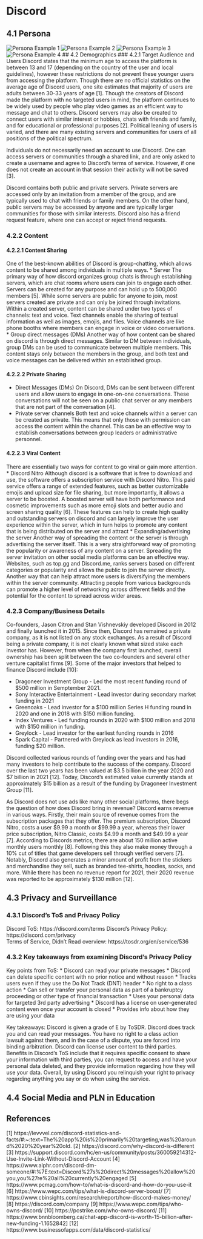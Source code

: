 # Discord
## 4.1 Persona
![Persona Example 1](assets/Discord/persona1.jpg)
![Persona Example 2](assets/Discord/13221646371410_.pic_hd.jpg)
![Persona Example 3](assets/Discord/persona2.png)
![Persona Example 4](assets/Discord/persona4.png)
## 4.2 Demographics
### 4.2.1 Target Audience and Users
Discord states that the minimum age to access the platform is between 13 and 17 (depending on the country of the user and local guidelines), however these restrictions do not prevent these younger users from accessing the platform. Though there are no official statistics on the average age of Discord users, one site estimates that majority of users are adults between 30-33 years of age [1]. Though the creators of Discord made the platform with no targeted users in mind, the platform continues to be widely used by people who play video games as an efficient way to message and chat to others. Discord servers may also be created to connect users with similar interest or hobbies, chats with friends and family, and for educational or professional purposes [2]. Political leaning of users is varied, and there are many existing servers and communities for users of all positions of the political spectrum.

Individuals do not necessarily need an account to use Discord. One can access servers or communities through a shared link, and are only asked to create a username and agree to Discord’s terms of service. However, if one does not create an account in that session their activity will not be saved [3].

Discord contains both public and private servers. Private servers are accessed only by an invitation from a member of the group, and are typically used to chat with friends or family members. On the other hand, public servers may be accessed by anyone and are typically larger communities for those with similar interests. Discord also has a friend request feature, where one can accept or reject friend requests.

### 4.2.2 Content
#### 4.2.2.1 Content Sharing
One of the best-known abilities of Discord is group-chatting, which allows content to be shared among individuals in multiple ways.
* Server
The primary way of how discord organizes group chats is through establishing servers, which are chat rooms where users can join to engage each other. Servers can be created for any purpose and can hold up to 500,000 members [5]. While some servers are public for anyone to join, most servers created are private and can only be joined through invitations. Within a created server, content can be shared under two types of channels: text and voice. Text channels enable the sharing of textual information as well as images, emojis, and files. Voice channels are like phone booths where members can engage in voice or video conversations. 
* Group direct messages (DMs)
Another way of how content can be shared on discord is through direct messages. Similar to DM between individuals, group DMs can be used to communicate between multiple members. This content stays only between the members in the group, and both text and voice messages can be delivered within an established group. 

#### 4.2.2.2 Private Sharing
* Direct Messages (DMs)
On Discord, DMs can be sent between different users and allow users to engage in one-on-one conversations. These conversations will not be seen on a public chat server or any members that are not part of the conversation [4].  
* Private server channels
Both text and voice channels within a server can be created as private. This means that only those with permission can access the content within the channel. This can be an effective way to establish conversations between group leaders or administrative personnel.  

#### 4.2.2.3 Viral Content
There are essentially two ways for content to go viral or gain more attention. 
* Discord Nitro
Although discord is a software that is free to download and use, the software offers a subscription service with Discord Nitro. This paid service offers a range of extended features, such as better customizable emojis and upload size for file sharing, but more importantly, it allows a server to be boosted. A boosted server will have both ​​performance and cosmetic improvements such as more emoji slots and better audio and screen sharing quality [6]. These features can help to create high quality and outstanding servers on discord and can largely improve the user experience within the server, which in turn helps to promote any content that is being distributed on the server and attract 
* Expanding/advertising the server
Another way of spreading the content or the server is through advertising the server itself. This is a very straightforward way of promoting the popularity or awareness of any content on a server. Spreading the server invitation on other social media platforms can be an effective way. Websites, such as top.gg and Discord.me, ranks servers based on different categories or popularity and allows the public to join the server directly. Another way that can help attract more users is diversifying the members within the server community. Attracting people from various backgrounds can promote a higher level of networking across different fields and the potential for the content to spread across wider areas.

### 4.2.3 Company/Business Details
Co-founders, Jason Citron and Stan Vishnevskiy developed Discord in 2012 and finally launched it in 2015. Since then, Discord has remained a private company, as it is not listed on any stock exchanges. As a result of Discord being a private company, it is not clearly known what sized stake each investor has. However, from when the company first launched, overall ownership has been split between the two co-founders and several other venture capitalist firms [9]. Some of the major investors that helped to finance Discord include [10]:

* Dragoneer Investment Group - Led the most recent funding round of $500 million in Semptember 2021. 
* Sony Interactive Entertainment - Lead investor during secondary market funding in 2021
* Greenoaks - Lead investor for a $100 million Series H funding round in 2020 and one in 2018 with $150 million funding.
* Index Ventures - Led funding rounds in 2020 with $100 million and 2018 with $150 million in funding.
* Greylock - Lead investor for the earliest funding rounds in 2016
* Spark Capital - Partnered with Greylock as lead investors in 2016, funding $20 million. 

Discord collected various rounds of funding over the years and has had many investors to help contribute to the success of the company. Discord over the last two years has been valued at $3.5 billion in the year 2020 and $7 billion in 2021 [12]. Today, Discord’s estimated value currently stands at approximately $15 billion as a result of the funding by Dragoneer Investment Group [11]. 

As Discord does not use ads like many other social platforms, there begs the question of how does Discord bring in revenue?
Discord earns revenue in various ways. Firstly, their main source of revenue comes from the subscription packages that they offer. The premium subscription, Discord Nitro, costs a user $9.99 a month or $99.99 a year, whereas their lower price subscription, Nitro Classic, costs $4.99 a month and $49.99 a year [7]. According to Discords metrics, there are about 150 million active monthly users monthly [8]. Following this they also make money through a 10% cut of titles that game developers sell through verified servers [7]. Notably, Discord also generates a minor amount of profit from the stickers and merchandise they sell, such as branded tee-shirts, hoodies, socks, and more. While there has been no revenue report for 2021, their 2020 revenue was reported to be approximately $130 million [12]. 

## 4.3 Privacy and Surveillance
### 4.3.1 Discord’s ToS and Privacy Policy
Discord ToS: https://discord.com/terms 
Discord’s Privacy Policy: https://discord.com/privacy   
Terms of Service, Didn’t Read overview: https://tosdr.org/en/service/536 

### 4.3.2 Key takeaways from examining Discord’s Privacy Policy
Key points from ToS:
* Discord can read your private messages
* Discord can delete specific content with no prior notice and without reason
* Tracks users even if they use the Do Not Track (DNT) header
* No right to a class action
* Can sell or transfer your personal data as part of a bankruptcy proceeding or other type of financial transaction
* Uses your personal data for targeted 3rd party advertising
* Discord has a license on user-generated content even once your account is closed
* Provides info about how they are using your data

Key takeaways:
Discord is given a grade of E by ToSDR. Discord does track you and can read your messages. You have no right to a class action lawsuit against them, and in the case of a dispute, you are forced into binding arbitration. Discord can license user content to third parties. Benefits in Discord’s ToS include that it requires specific consent to share your information with third parties, you can request to access and have your personal data deleted, and they provide information regarding how they will use your data. Overall, by using Discord you relinquish your right to privacy regarding anything you say or do when using the service.

## 4.4 Social Media and PLN in Education

## References
[1] https://levvvel.com/discord-statistics-and-facts/#:~:text=The%20app%20is%20primarily%20targeting,was%20around%2020%20year%20old. 
[2] https://discord.com/why-discord-is-different 
[3] https://support.discord.com/hc/en-us/community/posts/360059214312-Use-Invite-Link-Without-Discord-Account 
[4] https://www.alphr.com/discord-dm-someone/#:%7E:text=Discord%27s%20direct%20messages%20allow%20you,you%27re%20all%20currently%20engaged
[5] https://www.pcmag.com/how-to/what-is-discord-and-how-do-you-use-it
[6] https://www.wepc.com/tips/what-is-discord-server-boost/
[7] https://www.cbinsights.com/research/report/how-discord-makes-money/
[8] https://discord.com/company
[9] https://www.wepc.com/tips/who-owns-discord/ 
[10] https://pcstrike.com/who-owns-discord/ 
[11] https://www.bnnbloomberg.ca/chat-app-discord-is-worth-15-billion-after-new-funding-1.1652842] 
[12] https://www.businessofapps.com/data/discord-statistics/
